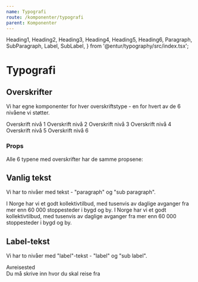 ```yaml
---
name: Typografi
route: /komponenter/typografi
parent: Komponenter
---
```


  Heading1,
  Heading2,
  Heading3,
  Heading4,
  Heading5,
  Heading6,
  Paragraph,
  SubParagraph,
  Label,
  SubLabel,
} from '@entur/typography/src/index.tsx';

# Typografi

## Overskrifter

Vi har egne komponenter for hver overskriftstype - en for hvert av de 6 nivåene vi støtter.

<Playground>
  <Heading1>Overskrift nivå 1</Heading1>
  <Heading2>Overskrift nivå 2</Heading2>
  <Heading3>Overskrift nivå 3</Heading3>
  <Heading4>Overskrift nivå 4</Heading4>
  <Heading5>Overskrift nivå 5</Heading5>
  <Heading6>Overskrift nivå 6</Heading6>
</Playground>

### Props

Alle 6 typene med overskrifter har de samme propsene:

<Props of={Heading1} />

## Vanlig tekst

Vi har to nivåer med tekst - "paragraph" og "sub paragraph".

<Playground>
  <Paragraph>
    I Norge har vi et godt kollektivtilbud, med tusenvis av daglige avganger fra
    mer enn 60 000 stoppesteder i bygd og by.
  </Paragraph>
  <SubParagraph>
    I Norge har vi et godt kollektivtilbud, med tusenvis av daglige avganger fra
    mer enn 60 000 stoppesteder i bygd og by.
  </SubParagraph>
</Playground>

## Label-tekst

Vi har to nivåer med "label"-tekst - "label" og "sub label".

<Playground>
  <Label>Avreisested</Label>
  <br />
  <SubLabel>Du må skrive inn hvor du skal reise fra</SubLabel>
</Playground>
